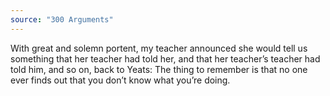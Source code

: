 ```yaml
---
source: "300 Arguments"
---
```


With great and solemn portent, my teacher announced she would tell us something that her teacher had told her, and that her teacher’s teacher had told him, and so on, back to Yeats: The thing to remember is that no one ever finds out that you don’t know what you’re doing.
